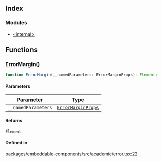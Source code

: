 ## Index

### Modules

- [\<internal>](/embeddable-components.src.academic.error.%3Cinternal%3E.mdx)

## Functions

### ErrorMargin()

```ts
function ErrorMargin(__namedParameters: ErrorMarginProps): Element;
```

#### Parameters

| Parameter           | Type                                                                                                |
| ------------------- | --------------------------------------------------------------------------------------------------- |
| `__namedParameters` | [`ErrorMarginProps`](/embeddable-components.src.academic.error.%3Cinternal%3E.mdx#errormarginprops) |

#### Returns

`Element`

#### Defined in

packages/embeddable-components/src/academic/error.tsx:22
